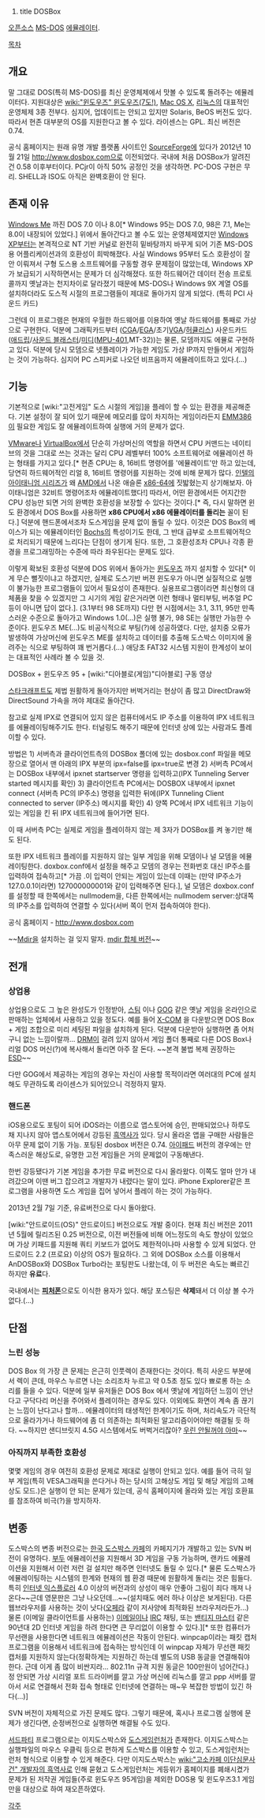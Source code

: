 #title DOSBox
[[오픈소스]] [[MS-DOS]] [[에뮬레이터]].

[[목차]]
== 개요 ==
말 그대로 DOS(특히 MS-DOS)를 최신 운영체제에서 맛볼 수 있도록 돌려주는 에뮬레이터다. 지원대상은 [[wiki:"윈도우즈" 윈도우즈(7도!)]], [[Mac OS X]], [[리눅스]]의 대표적인 운영체제 3종 전부다. 심지어, 업데이트는 안되고 있지만 Solaris, BeOS 버전도 있다. 따라서 현존 대부분의 OS를 지원한다고 볼 수 있다. 라이센스는 GPL. 최신 버전은 0.74.

공식 홈페이지는 원래 유명 개발 플랫폼 사이트인 [[SourceForge]]에 있다가 2012년 10월 21일 [[http://www.dosbox.com]]으로 이전되었다. 국내에 처음 DOSBox가 알려진 건 0.58 이후부터이다. PCjr이 아직 50% 공정인 것을 생각하면. PC-DOS 구현은 무리. SHELL과 ISO도 아직은 완벽호환이 안 된다.

== 존재 이유 ==
[[Windows Me]] 까진 DOS 7.0 이나 8.0[* Windows 95는 DOS 7.0, 98은 7.1, Me는 8.0이 내장되어 있었다.] 위에서 돌아간다고 볼 수도 있는 운영체제였지만 [[Windows XP]]부터는 본격적으로 NT 기반 커널로 완전히 밑바탕까지 바꾸게 되어 기존 MS-DOS용 어플리케이션과의 호환성이 희박해졌다. 사실 Windows 95부터 도스 호환성이 잘 안 이뤄져서 구형 도스용 소프트웨어를 구동할 경우 문제점이 많았는데, Windows XP가 보급되기 시작하면서는 문제가 더 심각해졌다. 또한 하드웨어간 데이터 전송 프로토콜까지 옛날과는 천지차이로 달라졌기 때문에 MS-DOS나 Windows 9X 계열 OS를 설치하더라도 도스적 시절의 프로그램들이 제대로 돌아가지 않게 되었다. (특히 PCI 사운드 카드)

그런데 이 프로그램은 현재의 우월한 하드웨어를 이용하여 옛날 하드웨어를 통째로 가상으로 구현한다. 덕분에 그래픽카드부터 ([[CGA]]/[[EGA]]/초기[[VGA]]/[[허큘리스]]) 사운드카드 ([[애드립]]/[[사운드 블래스터]]/[[미디]]([[MPU-401]],MT-32))는 물론, 모뎀까지도 에뮬로 구현하고 있다. 덕분에 당시 모뎀으로 넷플레이가 가능한 게임도 가상 IP까지 만들어서 게임하는 것이 가능하다. 심지어 PC 스피커로 나오던 비프음까지 에뮬레이트하고 있다.(...)
== 기능 ==
기본적으로 [wiki:"고전게임" 도스 시절의 게임]을 플레이 할 수 있는 환경을 제공해준다. 기본 설정이 잘 되어 있기 때문에 메모리를 많이 차지하는 게임이라든지 [[EMM386]]이 필요한 게임도 잘 에뮬레이트하여 실행에 거의 문제가 없다. 

[[VMware]]나 [[VirtualBox]]에서 단순히 가상머신의 역할을 하면서 CPU 커맨드는 네이티브의 것을 그대로 쓰는 것과는 달리 CPU 레벨부터 100% 소프트웨어로 에뮬레이션 하는 형태를 가지고 있다.[* 현존 CPU는 8, 16비트 명령어를 '에뮬레이트'만 하고 있는데, 당연히 하드웨어적인 리얼 8, 16비트 명령어를 지원하는 것에 비해 문제가 많다. [[인텔]]의 [[아이태니엄 시리즈]]가 왜 [[AMD]]에서 나온 애슬론 [[AMD x86-64|x86-64]]에 짓밟혔는지 상기해보자. 아이태니엄은 32비트 명령어조차 에뮬레이트했다!] 따라서, 어떤 환경에서든 어지간한 CPU 성능만 되면 거의 완벽한 호환성을 보장할 수 있다는 것이다.[* 즉, 다시 말하면 윈도 환경에서 DOS Box를 사용하면 '''x86 CPU에서 x86 에뮬레이터를 돌리는''' 꼴이 된다.] 덕분에 핸드폰에서조차 도스게임을 문제 없이 돌릴 수 있다. 이것은 DOS Box의 베이스가 되는 에뮬레이터인 [[Bochs]]의 특성이기도 한데, 그 반대 급부로 소프트웨어적으로 처리되기 때문에 느리다는 단점이 생기게 된다. 또한, 그 호환성조차 CPU나 각종 환경을 프로그래밍하는 수준에 따라 좌우된다는 문제도 있다.

이렇게 확보된 호환성 덕분에 DOS 위에서 돌아가는 [[윈도우즈]] 까지 설치할 수 있다[* 이게 무슨 뻘짓이냐고 하겠지만, 실제로 도스기반 버젼 윈도우가 아니면 실질적으로 실행이 불가능한 프로그램들이 있어서 필요성이 존재한다. 실용프로그램이라면 최신형의 대체품을 찾을 수 있겠지만 그 시기의 게임 같은거라면 이런 형태나 멀티부팅, 버추얼 PC 등이 아니면 답이 없다.]. (3.1부터 98 SE까지) 다만 현 시점에서는 3.1, 3.11, 95만 만족스러운 수준으로 돌아가고 Windows 1.0(...)은 실행 불가, 98 SE는 실행만 가능한 수준이다. 윈도우즈 ME(...)도 비공식적으로 부팅(?)에 성공하였다. 다만, 설치중 오류가 발생하여 가상머신에 윈도우즈 ME를 설치하고 데이터를 추출해 도스박스 이미지에 올려주는 식으로 부팅하여 꽤 번거롭다.(...) 애당초 FAT32 시스템 지원이 한계성이 보이는 대표적인 사례라 볼 수 있을 것.

{{{#!html
<iframe width="420" height="315" src="http://www.youtube.com/embed/WsGUZqCnI2A?rel=0" frameborder="0" allowfullscreen></iframe>
}}}
DOSBox + 윈도우즈 95 + [wiki:"디아블로(게임)"디아블로] 구동 영상

[[스타크래프트]]도 제법 원활하게 돌아가지만 버벅거리는 현상이 좀 많고 DirectDraw와 DirectSound 가속을 꺼야 제대로 돌아간다. 

참고로 실제 IPX로 연결되어 있지 않은 컴퓨터에서도 IP 주소를 이용하여 IPX 네트워크를 에뮬레이팅해주기도 한다. 터널링도 해주기 때문에 인터넷 상에 있는 사람과도 플레이할 수 있다.

방법은
1) 서버측과 클라이언트측의 DOSBox 폴더에 있는 dosbox.conf 파일을 메모장으로 열어서 맨 아래의 {{{[}}}IPX{{{]}}} 부분의 ipx=false를 ipx=true로 변경
2) 서버측 PC에서는 DOSBox 내부에서 ipxnet startserver 명령을 입력하고(IPX Tunneling Server started 메시지를 확인)
3) 클라이언트측 PC에서는 DOSBOX 내부에서 ipxnet connect (서버측 PC의 IP주소) 명령을 입력한 뒤에(IPX Tunneling Client connected to server (IP주소) 메시지를 확인)
4) 양쪽 PC에서 IPX 네트워크 기능이 있는 게임을 킨 뒤 IPX 네트워크에 들어가면 된다.

이 때 서버측 PC는 실제로 게임을 플레이하지 않는 제 3자가 DOSBox를 켜 놓기만 해도 된다.

또한 IPX 네트워크 플레이를 지원하지 않는 일부 게임을 위해 모뎀이나 널 모뎀을 에뮬레이팅한다. doxbox.conf에서 설정을 해주고 모뎀의 경우는 전화번호 대신 IP주소를 입력하여 접속하고[* 가끔 .이 입력이 안되는 게임이 있는데 이때는 (만약 IP주소가 127.0.0.1이라면) 127000000001와 같이 입력해주면 된다.], 널 모뎀은 doxbox.conf를 설정할 때 한쪽에서는 nullmodem을, 다른 한쪽에서는 nullmodem server:상대쪽의 IP주소를 입력하여 연결할 수 있다(서버 쪽이 먼저 접속하여야 한다).

공식 홈페이지 - [[http://www.dosbox.com]]

~~[[Mdir]]을 설치하는 걸 잊지 말자. [http://oldgamez.tistory.com/238 mdir 합체 버전]~~
== 전개 ==
=== 상업용 ===
상업용으로도 그 높은 완성도가 인정받아, [[스팀]] 이나 [[GOG]] 같은 옛날 게임을 온라인으로 판매하는 업체에서 사용하고 있을 정도다. 예를 들어 [[X-COM]] 을 다운받으면 DOS Box + 게임 조합으로 미리 세팅된 파일을 설치하게 된다. 덕분에 다운받아 실행하면 좀 어처구니 없는 느낌이랄까... [[DRM]]이 걸려 있지 않아서 게임 폴더 통째로 다른 DOS Box나 리얼 DOS 머신(?)에 복사해서 돌리면 아주 잘 돈다. ~~본격 불법 복제 권장하는 [[ESD]]~~

다만 GOG에서 제공하는 게임의 경우는 자신이 사용할 목적이라면 여러대의 PC에 설치해도 무관하도록 라이센스가 되어있으니 걱정하지 말자.
=== 핸드폰 ===
iOS용으로도 포팅이 되어 iDOS라는 이름으로 앱스토어에 승인, 판매되었으나 하루도 채 지나지 않아 앱스토어에서 강등된 [[흑역사]]가 있다. 당시 올라온 앱을 구매한 사람들은 아무 문제 없이 기동 가능. 포팅된 dosbox 버전은 0.74. [[아이패드]] 버전의 경우에는 만족스러운 해상도로, 유명한 고전 게임들은 거의 문제없이 구동해낸다.

한번 강등됐다가 기본 게임을 추가한 무료 버전으로 다시 올라왔다. 이쪽도 얼마 안가 내려갔으며 이땐 버그 잡으려고 개발자가 내렸다는 말이 있다. iPhone Explorer같은 프로그램을 사용하면 도스 게임을 집어 넣어서 플레이 하는 것이 가능하다.

2013년 2월 7일 기준, 유료버전으로 다시 돌아왔다.

[wiki:"안드로이드(OS)" 안드로이드] 버전으로도 개발 중이다. 현재 최신 버전은 2011년 5월에 릴리즈된 0.25 버전으로, 이전 버전들에 비해 어느정도의 속도 향상이 있었으며 가상 키패드를 지원해 쿼티 키보드가 없어도 제한적이나마 사용할 수 있게 되었다. 안드로이드 2.2 (프로요) 이상의 OS가 필요하다. 그 외에 DOSBox 소스를 이용해서 AnDOSBox와 DOSBox Turbo라는 포팅판도 나왔는데, 이 두 버전은 속도는 빠르긴 하지만 '''유료'''다.

국내에서는 '''[[피처폰]]'''으로도 이식한 용자가 있다. 해당 포스팅은 '''삭제'''돼서 더 이상 볼 수가 없다.(...)

== 단점 ==
=== 느린 성능 ===
DOS Box 의 가장 큰 문제는 은근히 인풋렉이 존재한다는 것이다. 특히 사운드 부분에서 렉이 큰데, 마우스 누르면 나는 소리조차 누르고 약 0.5초 정도 있다 뾰로롱 하는 소리를 들을 수 있다. 덕분에 일부 유저들은 DOS Box 에서 옛날에 게임하던 느낌이 안난다고 구닥다리 머신을 주어와서 플레이하는 경우도 있다. 이외에도 화면이 계속 좀 끊기는 느낌이 난다고나 할까... 에뮬레이터의 태생적인 한계이기도 하며, 처리속도가 극단적으로 올라가거나 하드웨어에 좀 더 의존하는 최적화된 알고리즘이어야만 해결될 듯 하다. ~~하지만 샌디브릿지 4.5G 시스템에서도 버벅거리잖아? [[우린 안될꺼야 아마]]~~
=== 아직까지 부족한 호환성 ===
몇몇 게임의 경우 여전히 호환성 문제로 제대로 실행이 안되고 있다. 예를 들어 극히 일부 게임(특히 VESA그래픽을 쓴다거나 하는 당시의 고해상도 게임 및 해당 게임의 고해상도 모드.)은 실행이 안 되는 문제가 있는데, 공식 홈페이지에 올라와 있는 게임 호환표를 참조하여 비극(?)을 방지하자.

== 변종 ==
도스박스의 변종 버전으로는 [http://cafe.daum.net/dosbox 한국 도스박스 카페]의 카페지기가 개발하고 있는 SVN 버전이 유명하다. [[부두]] 에뮬레이션을 지원해서 3D 게임을 구동 가능하며, 랜카드 에뮬레이션을 지원해서 이런 저런 걸 설치만 해주면 인터넷도 돌릴 수 있다.[* 물론 도스박스가 에뮬레이팅하는 시스템의 한계와 현재의 웹 환경 때문에 원활하게 돌리는 것은 힘들다. 특히 [[인터넷 익스플로러]] 4.0 이상의 버전과의 상성이 매우 안좋아 그림이 죄다 깨져 나온다~~근데 영문판은 그냥 나오던데...~~(설치때도 에러 하나 이상은 보게된다). 다른 웹브라우저를 사용하는 것이 낫다([[오페라]] 같이 저사양에 최적화된 브라우저라든가...) 물론 (이메일 클라이언트를 사용하는) [[이메일]]이나 [[IRC]] 채팅, 또는 [[밴티지 마스터]] 같은 90년대 2D 인터넷 게임을 하려 한다면 큰 무리없이 이용할 수 있다.][* 또한 컴퓨터가 무선랜을 사용한다면 네트워크 에뮬레이션은 작동이 안된다. winpcap이라는 패킷 캡처 프로그램을 이용해서 네트워크에 접속하는 방식인데 이 winpcap 자체가 무선랜 패킷 캡처를 지원하지 않는다(정확하게는 지원하긴 하는데 별도의 USB 동글을 연결해줘야 한다. 근데 이게 좀 많이 비싼지라... 802.11n 규격 지원 동글은 100만원이 넘어간다.) 정 안되면 가상 시리얼 포트 드라이버를 깔고 가상 머신에 리눅스를 깔고 ppp 서버를 깔아서 서로 연결해서 전화 접속 형태로 인터넷에 연결하는 매~우 복잡한 방법이 있긴 하다(...)]

SVN 버전이 자체적으로 가진 문제도 많다. 그렇기 때문에, 혹시나 프로그램 실행에 문제가 생긴다면, 순정버전으로 실행하면 해결될 수도 있다.

[[서드파티]] 프로그램으로는 이지도스박스와 [[도스게임런처]]가 존재한다. 이지도스박스는 실행파일의 마우스 우클릭 등으로 편하게 도스박스를 이용할 수 있고, 도스게임런처는 런처 형식으로 이용할 수 있게 해준다. 다만 이지도스박스는 [[wiki:"고소카페 이단심문사건" 개발자의 흑역사]]로 인해 묻혔고 도스게임런처는 게등위가 홈페이지를 폐쇄시켰가 문제가 된 저작권 게임들(주로 윈도우즈 95게임)을 제외한 DOS용 및 윈도우즈3.1 게임만을 대상으로 하여 재오픈하였다.

[[각주]]
